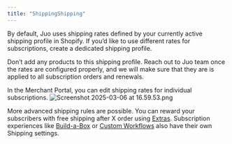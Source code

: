 ```yaml
---
title: "ShippingShipping"
---
```


By default, Juo uses shipping rates defined by your currently active shipping profile in Shopify. If you’d like to use different rates for subscriptions, create a dedicated shipping profile.

Don’t add any products to this shipping profile. Reach out to Juo team once the rates are configured properly, and we will make sure that they are is applied to all subscription orders and renewals.

In the Merchant Portal, you can edit shipping rates for individual subscriptions. ![Screenshot 2025-03-06 at 16.59.53.png](https://cdn.juo.io/content-uploads/Screenshot_2025_03_06_at_16_59_53_d72fd02f4b.png)

More advanced shipping rules are possible. You can reward your subscribers with free shipping after X order using [Extras](https://juo.io/docs/extras). Subscription experiences like [Build-a-Box](https://juo.io/docs/adding-build-a-box) or [Custom Workflows](https://juo.io/docs/custom-workflows) also have their own Shipping settings.
